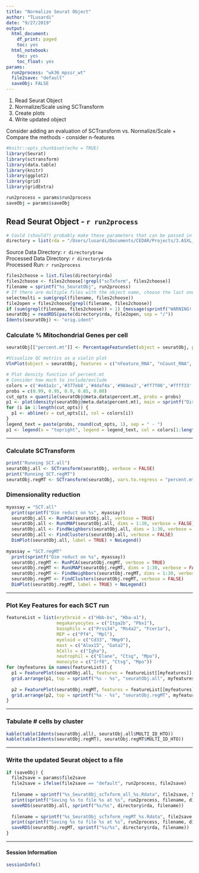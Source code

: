 ```yaml
---
title: "Normalize Seurat Object"
author: "TLusardi"
date: "9/27/2019"
output:
  html_document:
    df_print: paged
    toc: yes
  html_notebook:
    toc: yes
    toc_float: yes
params:
  run2process: "wk36_mpssr_wt"
  file2save: "default"
  saveObj: FALSE
---
```


1. Read Seurat Object
2. Normalize/Scale using SCTransform
3. Create plots
4. Write updated object

Consider adding an evaluation of SCTransform vs. Normalize/Scale
  + Compare the methods - consider n-features

```r
#knitr::opts_chunk$set(echo = TRUE)
library(Seurat)
library(sctransform)
library(data.table)
library(knitr)
library(ggplot2)
library(grid)
library(gridExtra)

run2process = params$run2process
saveObj = params$saveObj
```

## Read Seurat Object - `r run2process`

```r
# Could (should?) probably make these parameters that can be passed in
directory = list(rda = "/Users/lusardi/Documents/CEDAR/Projects/3.ASXL_mutant/analysis/data/rda")
```
Source Data Directory:  `r directory$raw`   
Processed Data Directory:  `r directory$rda`   
Processed Run:  `r run2process`   

```r
files2choose = list.files(directory$rda)
files2choose <- files2choose[!grepl("scTxform", files2choose)]
filename = sprintf("%s_SeuratObj", run2process)
# If there are multiple files with the object name, choose the last one in the list. This may not be the best option
selectmulti = sum(grepl(filename, files2choose))
file2open = files2choose[grepl(filename, files2choose)]
if (sum(grepl(filename, files2choose)) > 1) {message(sprintf("WARNING!!! %s had multiple options. Chose %s", run2process, file2open))}
seuratObj = readRDS(paste(directory$rda, file2open, sep = "/"))
Idents(seuratObj) <- "orig.ident"
```

### Calculate % Mitochondrial Genes per cell
```r
seuratObj[["percent.mt"]] <- PercentageFeatureSet(object = seuratObj, pattern = "^mt-")

#Visualize QC metrics as a violin plot
VlnPlot(object = seuratObj, features = c("nFeature_RNA", "nCount_RNA", "percent.mt"), ncol = 3, pt.size = 0.3)

# Plot density function of percent.mt
# Consider how much to include/exclude
colors = c('#e41a1c','#377eb8','#4daf4a','#984ea3','#ff7f00','#ffff33','#a65628','#f781bf','#999999')
probs = c(0.99, 0.95, 0.9, 0.85, 0.80)
cut_opts = quantile(seuratObj@meta.data$percent.mt, probs = probs)
p1 <- plot(density(seuratObj@meta.data$percent.mt), main = sprintf("Distribution of %% Mitochondrial Cells %s", "Wildtype"))
for (i in 1:length(cut_opts)) {
  p1 <- abline(v = cut_opts[i], col = colors[i])
}
legend_text = paste(probs, round(cut_opts, 1), sep = " - ")
p1 <- legend(x = "topright", legend = legend_text, col = colors[1:length(probs)], pch = 16)
```

***
### Calculate SCTransform

```r
print("Running SCT.all")
seuratObj.all <- SCTransform(seuratObj, verbose = FALSE)
print("Running SCT.regMT")
seuratObj.regMT <- SCTransform(seuratObj, vars.to.regress = "percent.mt", verbose = FALSE)
```

### Dimensionality reduction
```r
myassay = "SCT.all"
  print(sprintf("Dim reduct on %s", myassay))
  seuratObj.all <- RunPCA(seuratObj.all, verbose = TRUE) 
  seuratObj.all <- RunUMAP(seuratObj.all, dims = 1:30, verbose = FALSE)
  seuratObj.all <- FindNeighbors(seuratObj.all, dims = 1:30, verbose = FALSE)
  seuratObj.all <- FindClusters(seuratObj.all, verbose = FALSE)
  DimPlot(seuratObj.all, label = TRUE) + NoLegend()
  
myassay = "SCT.regMT"
  print(sprintf("Dim reduct on %s", myassay))
  seuratObj.regMT <- RunPCA(seuratObj.regMT, verbose = TRUE) 
  seuratObj.regMT <- RunUMAP(seuratObj.regMT, dims = 1:30, verbose = FALSE)
  seuratObj.regMT <- FindNeighbors(seuratObj.regMT, dims = 1:30, verbose = FALSE)
  seuratObj.regMT <- FindClusters(seuratObj.regMT, verbose = FALSE)
  DimPlot(seuratObj.regMT, label = TRUE) + NoLegend()
```

***
### Plot Key Features for each SCT run

```r
featureList = list(erythroid = c("Hbb-bs", "Hba-a1"),
                   megakaryocytes = c("Itga2b", "Pbx1"),
                   basophils = c("Prss34", "Ms4a2", "Fcer1a"),
                   MEP = c("Pf4", "Mpl"),
                   myeloid = c("Cd33", "Mmp9"),
                   mast = c("Alox15", "Gata2"), 
                   bCells = c("Igha"),
                   neutrophil = c("Elane", "Ctsg", "Mpo"),
                   monocyte = c("Irf8", "Ctsg", "Mpo")) 
for (myfeatures in names(featureList)) {
  p1 = FeaturePlot(seuratObj.all, features = featureList[[myfeatures]], min.cutoff = "q9")
  grid.arrange(p1, top = sprintf("%s - %s", "seuratObj.all", myfeatures))
  
  p2 = FeaturePlot(seuratObj.regMT, features = featureList[[myfeatures]], min.cutoff = "q9")
  grid.arrange(p2, top = sprintf("%s - %s", "seuratObj.regMT", myfeatures))
}
```

***
### Tabulate # cells by cluster
```r
kable(table(Idents(seuratObj.all), seuratObj.all$MULTI_ID_HTO))
kable(table(Idents(seuratObj.regMT), seuratObj.regMT$MULTI_ID_HTO))
```

***
### Write the updated Seurat object to a file

```r
if (saveObj) {
  file2save = params$file2save
  file2save = ifelse(file2save == "default", run2process, file2save)
  
  filename = sprintf("%s_SeuratObj_scTxform_all_%s.Rdata", file2save, Sys.Date())
  print(sprintf("Saving %s to file %s at %s", run2process, filename, directory$rda))
  saveRDS(seuratObj.all, sprintf("%s/%s", directory$rda, filename))
  
  filename = sprintf("%s_SeuratObj_scTxform_regMT_%s.Rdata", file2save, Sys.Date())
  print(sprintf("Saving %s to file %s at %s", run2process, filename, directory$rda))
  saveRDS(seuratObj.regMT, sprintf("%s/%s", directory$rda, filename))
}
```

***
#### Session Information
```r
sessionInfo()
```